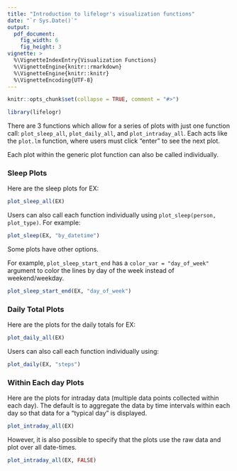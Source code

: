 ```yaml
---
title: "Introduction to lifelogr's visualization functions"
date: "`r Sys.Date()`"
output: 
  pdf_document:
    fig_width: 6
    fig_height: 3
vignette: >
  %\VignetteIndexEntry{Visualization Functions}
  %\VignetteEngine{knitr::rmarkdown}
  %\VignetteEngine{knitr::knitr}
  %\VignetteEncoding{UTF-8}
---
```


```r
knitr::opts_chunk$set(collapse = TRUE, comment = "#>")
```

```r
library(lifelogr)
```

There are 3 functions which allow for a series of plots with just one function
call: `plot_sleep_all`, `plot_daily_all`, and `plot_intraday_all`.  Each acts 
like the `plot.lm` function, where users must click "enter" to see the next plot.

Each plot within the generic plot function can also be called individually.

### Sleep Plots
Here are the sleep plots for EX:
```r
plot_sleep_all(EX)
```

Users can also call each function individually using 
`plot_sleep(person, plot_type)`.
For example:
```r
plot_sleep(EX, "by_datetime")
```


Some plots have other options.

For example, `plot_sleep_start_end` has a `color_var = "day_of_week"` argument 
to color the lines by day of the week instead of weekend/weekday.
```r
plot_sleep_start_end(EX, "day_of_week")
```

### Daily Total Plots
Here are the plots for the daily totals for EX:
```r
plot_daily_all(EX)
```

Users can also call each function individually using:
```r
plot_daily(EX, "steps")
```

### Within Each day Plots
Here are the plots for intraday data (multiple data points collected within each
day).  The default is to aggregate the data by time intervals within each day
so that data for a "typical day" is displayed.
```r
plot_intraday_all(EX)
```

However, it is also possible to specify that the plots use the raw data and plot
over all date-times.

```r
plot_intraday_all(EX, FALSE)
```
